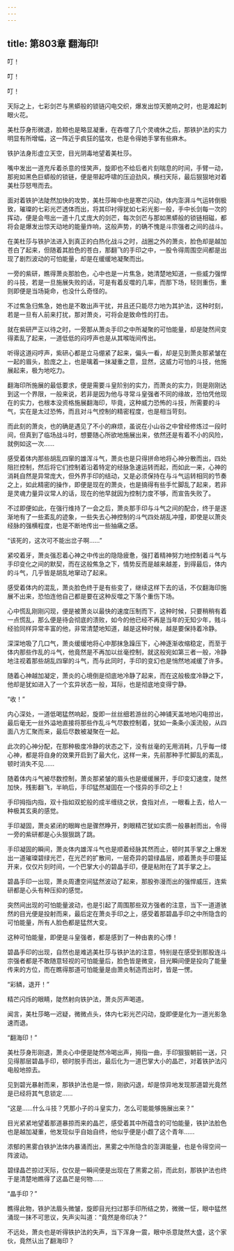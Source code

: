 ```yaml
---
---
---
```

title: 第803章 翻海印!
---



叮！

叮！

叮！

天际之上，七彩剑芒与黑蟒般的锁链闪电交织，爆发出惊天脆响之时，也是滩起刺眼火花。

美杜莎身形微退，脸颊也是略显凝重，在吞噬了几个灵魂休之后，那铁护法的实力明显有所增幅，这一阵近乎疯狂的猛攻，也是令得她手掌有些麻木。

铁护法身形虚立天空，目光阴毒地望着美杜莎。

嘴中发出一道充斥着杀意的怪笑声，旋即也不给后者片刻喘息的时间，手臂一动，那宛如黑色巨蟒般的锁链，便是带起呼啸的压迫劲风，横扫天际，最后狠狠地对着美杜莎怒甩而去。

面对着铁护法陡然加快的攻势，美杜莎眸中也是寒芒闪动，体内澎湃斗气运转倒极致，璀璨的七彩光芒透体而出，将其印衬得犹如七彩光影一般，手中长剑每一次的挥动，便是会甩出一道十几丈庞大的剑芒，每次剑芒与那如黑蟒般的锁链相磁，都将会是爆发出惊天动地的能量炸响，这般声势，的确不愧是斗宗强者之间的战斗。

在美杜莎与铁护法进入到真正的白热化战斗之时，战圈之外的萧炎，脸色却是越加苍白了起来，但随着其脸色的苍白，那翻飞的手印之中，一股令得周围空间都是出现了剧烈波动的可怕能量，却是在缓缓地凝聚而出。

一旁的紫研，瞧得萧炎那脸色，心中也是一片焦急，她清楚地知道，一些威力强悍的斗技，若是一旦施展失败的话，可是有着反噬的几率，而那下场，轻则重伤，重则即便是当场毙命，也没什么奇怪的。

不过焦急归焦急，她也是不敢出声干扰，并且还只能尽力地为其护法，这种时刻，若是一旦有人前来打扰，那对萧炎，可将会是致命性的打击。

就在紫研严正以待之时，一旁那从萧炎手印之中所凝聚的可怕能量，却是陡然间变得紊乱了起来，一道低低的闷哼声也是从其喉咙间传出。

听得这道闷哼声，紫研心都是立马绷紧了起来，偏头一看，却是见到萧炎那紧皱在一起的眉头，脸庞之上，也是噙着一抹凝重之意，显然，这威力可怕的斗技，他施展起来，极为地吃力。

翻海印所施展的最低要求，便是需要斗皇阶别的实力，而萧炎的实力，则是刚刚达到这一个界限，一般来说，若非是因为他与寻常斗皇强者不同的缘故，恐怕凭他现在的实力，也根本没资格施展翻海印，毕竟，这种威力恐怖的斗技，所需要的斗气，实在是太过恐怖，而且对斗气控制的精密程度，也是相当苛刻。

而此刻的萧炎，也的确是遇见了不小的麻烦，虽说在小山谷之中曾经修炼过一段时间，但真到了临场战斗时，想要随心所欲地施展出来，依然还是有着不小的风险，就例如这一次……

感受着体内那些胡乱四窜的雄浑斗气，萧炎也是只得拼命地将心神分散而出，四处阻拦控制，然后将它们控制着沿着特定的经脉急速运转而起，而如此一来，心神的消耗自然是异常庞大，但外界手印的结动，又是必须保持在与斗气运转相同的节奏之上，如此精密的操作，即便是现在的萧炎，也是搞得有些手忙脚乱了起来，若非是灵魂力量异议常人的话，现在的他早就因为控制力度不够，而宣告失败了。

不过即便如此，在强行维持了一会之后，萧炎那手印与斗气之间的配合，终于是逐渐地有了一些紊乱的迹象，一些失去心神控制的斗气四处胡乱冲撞，即使是以萧炎经脉的强横程度，也是不断地传出一些抽痛之感。

“该死的，这次可不能出岔子啊……”

紧咬着牙，萧炎强忍着心神之中传出的隐隐疲惫，强打着精神努力地控制着斗气与手印变化之间的默契，而在这般焦急之下，情势反而是越来越差，到得最后，体内的斗气，几乎皆是胡乱地窜动了起来。

感受着体内的混乱，萧炎脸色终于是有些变了，继续这样下去的话，不仅翻海印施展不出来，恐怕连他自己都是要在这种反噬之下落个重伤下场。

心中慌乱刚刚闪现，便是被萧炎以最快的速度压制而下，这种时候，只要稍稍有着一点慌乱，那么便是待会彻底的溃败，如今的他已经不再是当年的无知少年，贱斗经验同样异常丰富的他，非常清楚地知道，越是这种时候，越是要保持着冷静。

深深地吸了几口气，萧炎缓缓地将心中那抹急躁压下，心神逐渐收缩稳定，而至于体内那些作乱的斗气，他竟然是不再加以丝毫控制，就这般宛如第三者一般，冷静地注视着那些胡乱四窜的斗气，而与此同时，手印的变幻也是悄然地减缓了许多。

随着心神越加凝定，萧炎的心境倒是彻底地冷静了起来，而在这般极度冷静之下，他却是犹如进入了一个玄异状态一般，耳际，也是彻底地变得宁静。

“收！”

内心深处，一道低喝猛然响起，旋即一丝丝细若游丝的心神铺天盖地地闪电掠出，最后毫无一丝外溢地直接将那些作乱斗气尽数控制着，犹如一条条小溪流般，从四面八方汇聚而来，最后尽数被凝聚在一起。

此次的心神分配，在那种极度冷静的状态之下，没有丝毫的无用消耗，几乎每一缕心神，都是将自身的效果开启到了最大化，这样一来，先前那种手忙脚乱的紊乱，顿时消失不见……

随着体内斗气被尽数控制，萧炎那紧皱的眉头也是缓缓展开，手印变幻速度，陡然加快，残影翻飞，半晌后，手印猛然凝固在一个怪异的手印之上！

手印拇指内指，双十指如双蛇般的成半缠绕之状，食指对点，一眼看上去，给人一种极其玄奥的感觉。

手印凝固，萧炎紧闭的眼眸也是骤然睁开，刺眼精芒犹如实质一般暴射而出，令得一旁的紫研都是心头狠狠跳了跳。

手印凝固的瞬间，萧炎体内雄浑斗气也是顺着经脉其然而止，顿时其手掌之上爆发出一道璀璨碧绿光芒，在光芒的扩散间，一层奇异的碧绿晶层，顺着萧炎手印蔓延开来，仅仅片刻时间，一个巴掌大小的碧晶手印，便是粘附在了其手掌之上。

碧晶手印一出现，萧炎周遭空间猛然波动了起来，那股弥漫而出的强悍威压，连紫研都是心头有种压抑的感觉。

突然间出现的可怕能量波动，也是引起了周围那些双方强者的注意，当下一道道骇然的目光便是投射而来，最后定在萧炎手印之上，感受着那碧晶手印之中所隐含的可怕能量，所有人脸色都是猛然大变。

这种可怕能量，即便是斗皇强者，都是感到了一种由衷的心悸！

碧晶手印的出现，自然也是难逃美杜莎与铁护法的注意，特别是在感受到那股连斗宗强者都是不敢随意轻视的可怕能量后，脸色皆是微变，目光瞬间便是投向了能量传来的方位，而在瞧得那道可怕能量是由萧炎制造而出时，皆是一愣。

“彩鳞，退开！”

精芒闪烁的眼睛，陡然射向铁护法，萧炎厉声喝道。

闻言，美杜莎略一迟疑，微微点头，体内七彩光芒闪动，旋即便是化为一道光影急速而退。

“翻海印！”

美杜莎身形刚退，萧炎心中便是陡然冷喝出声，拇指一曲，手印狠狠朝前一送，只见得那层碧晶手印，顿时脱手而出，最后化为一道巴掌大小的晶芒，对着铁护法闪电般地掠去。

见到碧光暴射而来，那铁护法也是一惊，刚欲闪退，却是惊异地发现那道碧光竟然是已经将其气息锁定……

“这是……什么斗技？凭那小子的斗皇实力，怎么可能能够施展出来？”

目光紧紧地望着那道暴掠而来的晶芒，感受着其中所蕴含的可怕能量，铁护法脸色也是越加凝重，他发现似乎自始自终，他似乎便是小觑了这个青年……

浓郁的黑雾白铁护法体内暴涌而出，黑雾之中所隐含的澎湃能量，也是令得空间一阵波动。

碧绿晶芒掠过天际，仅仅是一瞬间便是出现在了黑雾之前，而此刻，那铁护法也终于是清楚地瞧得了这晶芒是何物……

“晶手印？”

瞧得此物，铁护法眉头微皱，旋即目光扫过那手印所结之势，微微一怔，眼中猛然涌现一抹不可思议，失声尖叫道：“竟然是帝印决？”

不远处，萧炎也是听得铁护法的失声，当下浑身一震，眼中杀意陡然大盛，这个家伙，竟然认出了翻海印？